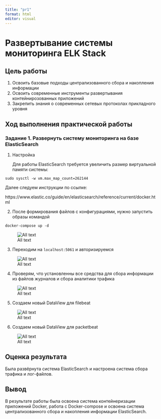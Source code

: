 ---
title: "pr1"
format: html
editor: visual
---

# Развертывание системы мониторинга ELK Stack

## Цель работы

1.  Освоить базовые подходы централизованного сбора и накопления информации
2.  Освоить современные инструменты развертывания контейнирозованных приложений
3.  Закрепить знания о современных сетевых протоколах прикладного уровня

## Ход выполнения практической работы

### Задание 1. Развернуть систему мониторинга на базе ElasticSearch

1.  Настройка

    Для работы ElasticSearch требуется увеличить размер виртуальной памяти системы:

``` ()
sudo sysctl -w vm.max_map_count=262144
```

Далее следуем инструкции по ссылке:

https://www.elastic.co/guide/en/elasticsearch/reference/current/docker.html

2.  После формирования файлов с конфигурациями, нужно запустить образы командой

``` ()
docker-compose up -d
```

![All text](https://github.com/MoonFlower18/threat_hunting/blob/main/Prak_3/%D0%A1%D0%BA%D1%80%D0%B8%D0%BD%D1%88%D0%BE%D1%82%D1%8B/1.png)

3.  Переходим на `localhost:5061` и авторизируемся

![All text](https://github.com/MoonFlower18/threat_hunting/blob/main/Prak_3/%D0%A1%D0%BA%D1%80%D0%B8%D0%BD%D1%88%D0%BE%D1%82%D1%8B/2.png)

4.  Проверям, что установленны все средства для сбора информации из файлов журналов и сбора аналитики трафика

![All text](https://github.com/MoonFlower18/threat_hunting/blob/main/Prak_3/%D0%A1%D0%BA%D1%80%D0%B8%D0%BD%D1%88%D0%BE%D1%82%D1%8B/3.png)

5.  Создаем новый DataView для filebeat

![All text](https://github.com/MoonFlower18/threat_hunting/blob/main/Prak_3/%D0%A1%D0%BA%D1%80%D0%B8%D0%BD%D1%88%D0%BE%D1%82%D1%8B/4.png)

6.  Создаем новый DataView для packetbeat

![All text](https://github.com/MoonFlower18/threat_hunting/blob/main/Prak_3/%D0%A1%D0%BA%D1%80%D0%B8%D0%BD%D1%88%D0%BE%D1%82%D1%8B/5.png)

## Оценка результата

Была развёрнута система ElasticSearch и настроена система сбора трафика и лог-файлов.

## Вывод

В результате работы была освоена система контейнеризации приложений Docker, работа с Docker-compose и освоена система централизованного сбора и накопления информации ElasticSearch.
